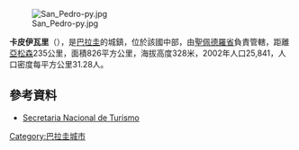 [[Image:San_Pedro-py.jpg|right]]

'''卡皮伊瓦里'''（{{lang-es|Capiibary}}），是[[巴拉圭|巴拉圭]]的城鎮，位於該國中部，由[[聖佩德羅省|聖佩德羅省]]負責管轄，距離[[亞松森|亞松森]]235公里，面積826平方公里，海拔高度328米，2002年人口25,841，人口密度每平方公里31.28人。

==參考資料==
* [http://www.senatur.gov.py/index.php?language=1 Secretaria Nacional de Turismo]{{Wayback|url=http://www.senatur.gov.py/index.php?language=1 |date=20150728031038 }}

{{Paraguay-geo-stub}}
[[Category:巴拉圭城市|Category:巴拉圭城市]]